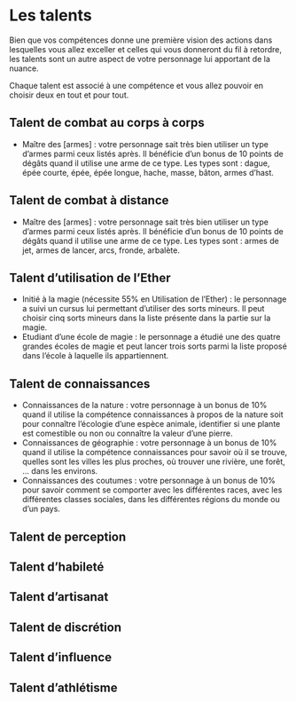 # Les talents

Bien que vos compétences donne une première vision des actions dans lesquelles vous allez exceller et celles qui vous donneront du fil à retordre, les talents sont un autre aspect de votre personnage lui apportant de la nuance. 

Chaque talent est associé à une compétence et vous allez pouvoir en choisir deux en tout et pour tout. 

## Talent de combat au corps à corps

- Maître des [armes] : votre personnage sait très bien utiliser un type d'armes parmi ceux listés après. Il bénéficie d'un bonus de 10 points de dégâts quand il utilise une arme de ce type. Les types sont : dague, épée courte, épée, épée longue, hache, masse, bâton, armes d'hast. 

## Talent de combat à distance

- Maître des [armes] : votre personnage sait très bien utiliser un type d'armes parmi ceux listés après. Il bénéficie d'un bonus de 10 points de dégâts quand il utilise une arme de ce type. Les types sont : armes de jet, armes de lancer, arcs, fronde, arbalète.  

## Talent d'utilisation de l'Ether

- Initié à la magie (nécessite 55% en Utilisation de l'Ether) : le personnage a suivi un cursus lui permettant d'utiliser des sorts mineurs. Il peut choisir cinq sorts mineurs dans la liste présente dans la partie sur la magie.
- Etudiant d'une école de magie : le personnage a étudié une des quatre grandes écoles de magie et peut lancer trois sorts parmi la liste proposé dans l'école à laquelle ils appartiennent. 

## Talent de connaissances

- Connaissances de la nature : votre personnage à un bonus de 10% quand il utilise la compétence connaissances à propos de la nature soit pour connaître l'écologie d'une espèce animale, identifier si une plante est comestible ou non ou connaître la valeur d'une pierre.
- Connaissances de géographie : votre personnage à un bonus de 10% quand il utilise la compétence connaissances pour savoir où il se trouve, quelles sont les villes les plus proches, où trouver une rivière, une forêt, ... dans les environs.
- Connaissances des coutumes : votre personnage à un bonus de 10% pour savoir comment se comporter avec les différentes races, avec les différentes classes sociales, dans les différentes régions du monde ou d'un pays. 

## Talent de perception

## Talent d'habileté

## Talent d'artisanat

## Talent de discrétion

## Talent d'influence

## Talent d'athlétisme